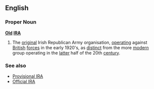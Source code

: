 ==English==
===Proper Noun===
'''[[Old]] [[IRA]]'''

# The [[original]] Irish Republican Army organisation, [[operating]] against [[British]] [[forces]] in the early 1920's, as [[distinct]] from the more [[modern]] group operating in the [[latter]] half of the 20th [[century]].

===See also===
*[[Provisional IRA]]
*[[Official IRA]]